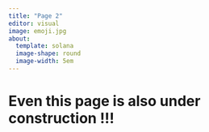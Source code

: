 ```yaml
---
title: "Page 2"
editor: visual
image: emoji.jpg
about: 
  template: solana
  image-shape: round
  image-width: 5em
---
```


# Even this page is also under construction !!!
